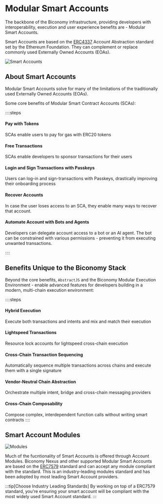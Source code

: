 # Modular Smart Accounts

The backbone of the Biconomy infrastructure, providing developers with interoperability, execution and user 
experience benefits are - Modular Smart Accounts.

Smart Accounts are based on the [ERC4337](https://www.erc4337.io/) Account Abstraction standard set by the Ethereum
Foundation. They can complement or replace commonly used Externally Owned Accounts (EOAs).

![Smart Accounts](https://i.imgur.com/PhfZrml.png)

## About Smart Accounts 

Modular Smart Accounts solve for many of the limitations of the traditionally used Externally Owned Accounts (EOAs).

Some core benefits of Modular Smart Contract Accounts (SCAs):

::::steps
#### Pay with Tokens
SCAs enable users to pay for gas with ERC20 tokens

#### Free Transactions
SCAs enable developers to sponsor transactions for their users

#### Login and Sign Transactions with Passkeys 
Users can log-in and sign-transactions with Passkeys, drastically improving their onboarding process

#### Recover Accounts
In case the user loses access to an SCA, they enable many ways to recover that account.

#### Automate Account with Bots and Agents
Developers can delegate account access to a bot or an AI agent. The bot can be constrained with 
various permissions - preventing it from executing unwanted transactions.

::::

## Benefits Unique to the Biconomy Stack
Beyond the core benefits, `AbstractJS` and the Biconomy Modular Execution Environment - enable advanced 
features for developers building in a modern, multi-chain execution environment:

::::steps
#### Hybrid Execution
Execute both transactions and intents and mix and match their execution

#### Lightspeed Transactions
Resource lock accounts for lightspeed cross-chain execution

#### Cross-Chain Transaction Sequencing
Automatically sequence multiple transactions across chains and execute them with a single signature

#### Vendor-Neutral Chain Abstraction
Orchestrate multiple intent, bridge and cross-chain messaging providers

#### Cross-Chain Composability
Compose complex, interdependent function calls without writing smart contracts
::::

## Smart Account Modules

![Modules](https://i.imgur.com/YJcDR0L.png)

Much of the fucntionality of Smart Accounts is offered through Account Modules. Biconomy Nexus and other supported
Modular Smart Accounts are based on the [ERC7579](https://erc7579.com/) standard and can accept any module compliant 
with the standard. This is an industry-leading modules standard and has been adopted by most leading Smart Account providers.

:::tip[Choose Industry Leading Standards]
By working on top of a ERC7579 standard, you're ensuring your smart account will be compliant with the most widely used
Smart Account standard.
:::